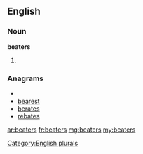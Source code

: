 ==English==

===Noun===
'''beaters'''

# {{plural of|[[beater]]}}

===Anagrams===
* {{alphagram|abeerst}}
* [[bearest#English|bearest]]
* [[berates#English|berates]]
* [[rebates#English|rebates]]


[[Category:English plurals]]

[[ar:beaters]]
[[fr:beaters]]
[[mg:beaters]]
[[my:beaters]]